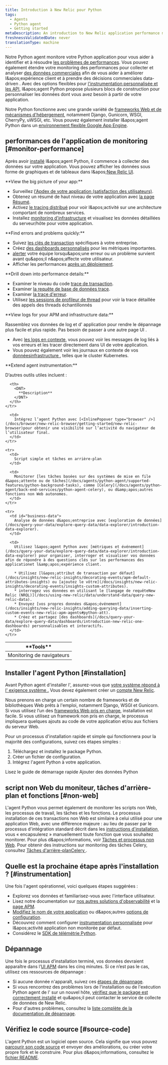```yaml
---
title: Introduction à New Relic pour Python
tags:
  - Agents
  - Python agent
  - Getting started
metaDescription: An introduction to New Relic application performance monitoring (APM) for Python applications.
freshnessValidatedDate: never
translationType: machine
---
```


Notre Python agent monitore votre Python application pour vous aider à identifier et à résoudre [les problèmes de performances](#monitor-performance). Vous pouvez également étendre votre monitoring des performances pour collecter et analyser [des données commerciales](#business-data) afin de vous aider à améliorer l&amp;apos;expérience client et à prendre des décisions commerciales data-driven . Avec des options flexibles pour [l&apos;instrumentation personnalisée et les API](/docs/agents/python-agent/custom-instrumentation/python-custom-instrumentation), l&amp;apos;agent Python propose plusieurs blocs de construction pour personnaliser les données dont vous avez besoin à partir de votre application.

Notre Python fonctionne avec une grande variété de [frameworks Web et de mécanismes d&apos;hébergement](/docs/agents/python-agent/getting-started/instrumented-python-packages), notamment Django, Gunicorn, WSGI, CherryPy, uWSGI, etc. Vous pouvez également installer l&amp;apos;agent Python dans un [environnement flexible Google App Engine](/docs/agents/python-agent/hosting-services/install-new-relic-python-agent-gae-flexible-environment).

## performances de l&apos;application de monitoring [#monitor-performance]

Après avoir [installé](#installation) l&amp;apos;agent Python, il commence à collecter des données sur votre application. Vous pouvez afficher les données sous forme de graphiques et de tableaux dans l&amp;apos;[New Relic UI](/docs/new-relic-one/use-new-relic-one/get-started/introduction-new-relic-one).

<DNT>
  **View the big picture of your app:**
</DNT>

* Surveillez [l&apos;Apdex de votre application (satisfaction des utilisateurs)](/docs/apm/new-relic-apm/apdex/apdex-measuring-user-satisfaction).
* Obtenez un résumé de haut niveau de votre application avec [la page Résumé](/docs/apm/applications-menu/monitoring/apm-overview-page).
* Activez [le tracing distribué](/docs/apm/distributed-tracing/getting-started/introduction-distributed-tracing) pour voir l&amp;apos;activité sur une architecture comportant de nombreux services.
* Installez [monitoring d&apos;infrastructure](/docs/infrastructure/new-relic-infrastructure/getting-started/introduction-new-relic-infrastructure) et visualisez les données détaillées du serveur/hôte pour votre application.

<DNT>
  **Find errors and problems quickly:**
</DNT>

* Suivez [les clés de transaction](/docs/apm/transactions/key-transactions/key-transactions-tracking-important-transactions-or-events) spécifiques à votre entreprise.
* Créez [des dashboards personnalisés](/docs/dashboards/new-relic-dashboards/custom-dashboards/custom-dashboards) pour les métriques importantes.
* [alerter](/docs/alerts/alert-policies/understanding-alert-policies/alerting-new-relic) votre équipe lorsqu&amp;apos;une erreur ou un problème survient avant qu&amp;apos;il n&amp;apos;affecte votre utilisateur.
* Afficher les performances [après un déploiement](/docs/apm/applications-menu/events/deployments-page).

<DNT>
  **Drill down into performance details:**
</DNT>

* Examiner le niveau du code [trace de transaction](/docs/apm/transactions/transaction-traces/transaction-traces).
* Examiner [la requête de base de données trace](/apm/transactions/transaction-traces/troubleshoot-sql-statements).
* Examiner [la trace d&apos;erreur](/docs/apm/applications-menu/events/view-apm-error-analytics).
* Utilisez [les sessions de profileur de thread](/docs/apm/applications-menu/events/thread-profiler-tool) pour voir la trace détaillée des appels des threads échantillonnés

<DNT>
  **View logs for your APM and infrastructure data:**
</DNT>

Rassemblez vos données de log et d&apos; application pour rendre le dépannage plus facile et plus rapide. Pas besoin de passer à une autre page UI .

* Avec [les logs en contexte](/docs/logs/logs-context/configure-logs-context-python/), vous pouvez voir les messages de log liés à vos erreurs et les tracer directement dans UI de votre application.
* Vous pouvez également voir les journaux en contexte de vos [donnéesinfrastructure ](/docs/logs/forward-logs/forward-your-logs-using-infrastructure-agent/), telles que le cluster Kubernetes.

<DNT>
  **Extend agent instrumentation:**
</DNT>

D’autres outils utiles incluent :

<table>
  <thead>
    <tr>
      <th style={{ width: "200px" }}>
        <DNT>
          **Tools**
        </DNT>
      </th>

      <th>
        <DNT>
          **Description**
        </DNT>
      </th>
    </tr>
  </thead>

  <tbody>
    <tr>
      <td>
        Monitoring de navigateurs
      </td>

      <td>
        Intégrez l’agent Python avec [<InlinePopover type="browser" />](/docs/browser/new-relic-browser/getting-started/new-relic-browser)pour obtenir une visibilité sur l’activité du navigateur de l’utilisateur final.
      </td>
    </tr>

    <tr>
      <td>
        Script simple et tâches en arrière-plan
      </td>

      <td>
        Monitorer [les tâches basées sur des systèmes de mise en file d&apos;attente ou de tâches](/docs/agents/python-agent/supported-features/python-background-tasks), comme [Celery](/docs/agents/python-agent/back-end-services/python-agent-celery), ou d&amp;apos;autres fonctions non Web autonomes.
      </td>
    </tr>

    <tr>
      <td id="business-data">
        Analyse de données d&apos;entreprise avec [exploration de données](/docs/query-your-data/explore-query-data/data-explorer/introduction-data-explorer).
      </td>

      <td>
        Utilisez l&apos;agent Python avec [métriques et événement](/docs/query-your-data/explore-query-data/data-explorer/introduction-data-explorer) pour organiser, interroger et visualiser vos données afin de répondre à des questions clés sur les performances des applicationet l&amp;apos;expérience client.

        * Utilisez [l&apos;attribut de transaction par défaut](/docs/insights/new-relic-insights/decorating-events/apm-default-attributes-insights) ou [ajoutez le vôtre](/docs/insights/new-relic-insights/decorating-events/insights-custom-attributes).
        * interrogez vos données en utilisant le [langage de requêteNew Relic (NRQL)](/docs/using-new-relic/data/understand-data/query-new-relic-data).
        * Envoyez [vos propres données d&apos;événement](/docs/insights/new-relic-insights/adding-querying-data/inserting-custom-events-new-relic-apm-agents#python-att).
        * Créez et partagez [des dashboards](/docs/query-your-data/explore-query-data/dashboards/introduction-new-relic-one-dashboards) personnalisables et interactifs.
      </td>
    </tr>
  </tbody>
</table>

## Installer l&apos;agent Python [#installation]

Avant Python agent d&apos;installer l&apos;, assurez-vous que [votre système répond à l&apos; exigence système .](/docs/agents/python-agent/getting-started/compatibility-requirements-python-agent) Vous devez également créer un [compte New Relic](https://newrelic.com/signup).

Nous prenons en charge un certain nombre de frameworks et de bibliothèques Web prêts à l&apos;emploi, notamment Django, WSGI et Gunicorn. Si vous utilisez l’un des [frameworks Web pris en charge](/docs/agents/python-agent/getting-started/instrumented-python-packages), installation est facile. Si vous utilisez un framework non pris en charge, le processus impliquera quelques ajouts au code de votre application et/ou aux fichiers du serveur Web.

Pour un processus d&apos;installation rapide et simple qui fonctionnera pour la majorité des configurations, suivez ces étapes simples :

1. Téléchargez et installez le package Python.
2. Créer un fichier de configuration.
3. Intégrez l&apos;agent Python à votre application.

<ButtonGroup>
  <ButtonLink role="button" to="/docs/agents/python-agent/getting-started/python-agent-quick-start" variant="normal">
    Lisez le guide de démarrage rapide
  </ButtonLink>

  <ButtonLink role="button" to="https://one.newrelic.com/marketplace/install-data-source?state=2a8ce851-ad2d-4587-0302-abfffe94d296" variant="primary">
    Ajouter des données Python
  </ButtonLink>
</ButtonGroup>

## script non Web du moniteur, tâches d&apos;arrière-plan et fonctions [#non-web]

L&apos;agent Python vous permet également de monitorer les scripts non Web, les processus de travail, les tâches et les fonctions. Le processus installation de ces transactions non Web est similaire à celui utilisé pour une application Web, avec une différence majeure : au lieu de passer par le processus d&apos;intégration standard décrit dans les [instructions d&apos;installation](/docs/agents/python-agent/getting-started/python-agent-quick-start), vous « encapsulerez » manuellement toute fonction que vous souhaitez monitorer. Pour plus d&amp;apos;informations, voir [Tâches et processus non Web](/docs/agents/python-agent/supported-features/python-background-tasks). Pour obtenir des instructions sur monitoring des tâches Celery, consultez [Tâches d&apos;arrière-planCelery ](/docs/agents/python-agent/back-end-services/python-agent-celery).

## Quelle est la prochaine étape après l&apos;installation ? [#instrumentation]

Une fois l&apos;agent opérationnel, voici quelques étapes suggérées :

* Explorez vos données et familiarisez-vous avec l&apos;interface utilisateur.
* Lisez notre documentation sur [nos autres solutions d&apos;observabilité](/docs/full-stack-observability/monitor-everything/get-started-new-relic-monitoring-tools/get-started-full-stack-observability) et la [page APM](/docs/apm).
* [Modifiez le nom de votre application](/docs/agents/manage-apm-agents/app-naming/rename-your-application) ou d&amp;apos;autres [options de configuration](/docs/agents/python-agent/installation-configuration/python-agent-configuration).
* Découvrez comment configurer [instrumentation personnalisée](/docs/agents/python-agent/custom-instrumentation/python-custom-instrumentation) pour l&amp;apos;activité application non monitorée par défaut.
* Considérez le [SDK de télémétrie Python](/docs/data-ingest-apis/get-data-new-relic/new-relic-sdks/telemetry-sdks-send-custom-telemetry-data-new-relic).

## Dépannage

Une fois le processus d’installation terminé, vos données devraient apparaître dans l’[UI APM](/docs/apm/applications-menu/monitoring/apm-overview-page) dans les cinq minutes. Si ce n’est pas le cas, utilisez ces ressources de dépannage :

* Si aucune donnée n&apos;apparaît, suivez ces [étapes de dépannage](/docs/agents/python-agent/troubleshooting/no-data-appears-python).
* Si vous rencontrez des problèmes lors de l&apos;installation ou de l&apos;exécution Python agent de l&apos; sur un nouvel hôte, [vérifiez que le package est correctement installé](/docs/agents/python-agent/installation-configuration/testing-python-agent) et qu&amp;apos;il peut contacter le service de collecte de données de New Relic.
* Pour d&apos;autres problèmes, consultez la [liste complète de la documentation de dépannage](/docs/agents/python-agent/troubleshooting/).

## Vérifiez le code source [#source-code]

L&apos;agent Python est un logiciel open source. Cela signifie que vous pouvez [parcourir son code source](https://github.com/newrelic/newrelic-python-agent) et envoyer des améliorations, ou créer votre propre fork et le construire. Pour plus d&amp;apos;informations, consultez le [fichier README](https://github.com/newrelic/newrelic-python-agent/blob/main/README.rst).